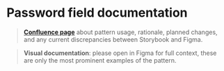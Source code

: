 
<Meta title="components/forms/Password/Docs" />

# Password field documentation

>**[Confluence page](https://zitenote.atlassian.net/l/c/QAMhhKs1)** about pattern usage, rationale, planned changes, and any current discrepancies between Storybook and Figma.

> **Visual documentation**: please open in Figma for full context, these are only the most prominent examples of the pattern.

<Figma url="https://www.figma.com/file/vnzYfrwIISRYkr2iYE5TcD/Platform-Atoms?node-id=3855%3A0"/>